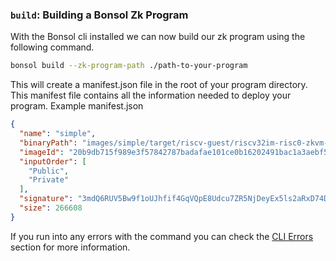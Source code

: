 
### `build`: Building a Bonsol Zk Program

With the Bonsol cli installed we can now build our zk program using the following command.

```bash
bonsol build --zk-program-path ./path-to-your-program
```

This will create a manifest.json file in the root of your program directory. This manifest file contains all the information needed to deploy your program. 
Example manifest.json
```json
{
  "name": "simple",
  "binaryPath": "images/simple/target/riscv-guest/riscv32im-risc0-zkvm-elf/docker/simple/simple",
  "imageId": "20b9db715f989e3f57842787badafae101ce0b16202491bac1a3aebf573da0ba",
  "inputOrder": [
    "Public",
    "Private"
  ],
  "signature": "3mdQ6RUV5Bw9f1oUJhfif4GqVQpE8Udcu7ZR5NjDeyEx5ls2aRxD74DC5v1d251q6c9Q4m523a5a1h0nOO5f+s",
  "size": 266608
}
```

If you run into any errors with the command you can check the [CLI Errors](/docs/reference/cli-commands#errors) section for more information.
